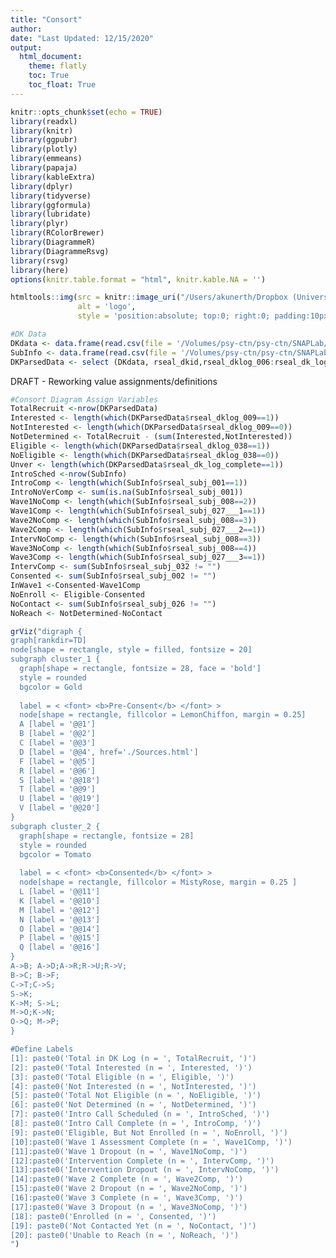 ```yaml
---
title: "Consort"
author: 
date: "Last Updated: 12/15/2020"
output: 
  html_document:
    theme: flatly
    toc: True
    toc_float: True
---
```

```r
knitr::opts_chunk$set(echo = TRUE)
library(readxl)
library(knitr)
library(ggpubr)
library(plotly)
library(emmeans)
library(papaja)
library(kableExtra)
library(dplyr)
library(tidyverse)
library(ggformula)
library(lubridate)
library(plyr)
library(RColorBrewer)
library(DiagrammeR)
library(DiagrammeRsvg)
library(rsvg)
library(here)
options(knitr.table.format = "html", knitr.kable.NA = '') 
```

```r
htmltools::img(src = knitr::image_uri("/Users/akunerth/Dropbox (University of Oregon)/SEAL R01/_Remote SEAL/rSEAL_Dashboard/seallogo.jpg"), 
               alt = 'logo', 
               style = 'position:absolute; top:0; right:0; padding:10px;width: 128px; height: 128px')
```

```r
#DK Data
DKdata <- data.frame(read.csv(file = '/Volumes/psy-ctn/psy-ctn/SNAPLab/SNAP Projects/SEAL/00_rSEAL/02_rSEAL_Data/PreStudy/DK_Log/Raw_Data/RSEALDKLog_DATA.csv'))
SubInfo <- data.frame(read.csv(file = '/Volumes/psy-ctn/psy-ctn/SNAPLab/SNAP Projects/SEAL/00_rSEAL/02_rSEAL_Data/PreStudy/Subject_Database/Raw_Data/RSEALSubjectDatabase_DATA.csv'))
DKParsedData <- select (DKdata, rseal_dkid,rseal_dklog_006:rseal_dk_log_complete )
```

DRAFT - Reworking value assignments/definitions

```r
#Consort Diagram Assign Variables
TotalRecruit <-nrow(DKParsedData)
Interested <- length(which(DKParsedData$rseal_dklog_009==1))
NotInterested <- length(which(DKParsedData$rseal_dklog_009==0))
NotDetermined <- TotalRecruit - (sum(Interested,NotInterested))
Eligible <- length(which(DKParsedData$rseal_dklog_038==1))
NoEligible <- length(which(DKParsedData$rseal_dklog_038==0))
Unver <- length(which(DKParsedData$rseal_dk_log_complete==1))
IntroSched <-nrow(SubInfo)
IntroComp <- length(which(SubInfo$rseal_subj_001==1))
IntroNoVerComp <- sum(is.na(SubInfo$rseal_subj_001))
Wave1NoComp <- length(which(SubInfo$rseal_subj_008==2))
Wave1Comp <- length(which(SubInfo$rseal_subj_027___1==1))
Wave2NoComp <- length(which(SubInfo$rseal_subj_008==3))
Wave2Comp <- length(which(SubInfo$rseal_subj_027___2==1))
IntervNoComp <- length(which(SubInfo$rseal_subj_008==3))
Wave3NoComp <- length(which(SubInfo$rseal_subj_008==4))
Wave3Comp <- length(which(SubInfo$rseal_subj_027___3==1))
IntervComp <- sum(SubInfo$rseal_subj_032 != "")
Consented <- sum(SubInfo$rseal_subj_002 != "")
InWave1 <-Consented-Wave1Comp
NoEnroll <- Eligible-Consented
NoContact <- sum(SubInfo$rseal_subj_026 != "")
NoReach <- NotDetermined-NoContact

grViz("digraph {
graph[rankdir=TD]
node[shape = rectangle, style = filled, fontsize = 20]
subgraph cluster_1 {
  graph[shape = rectangle, fontsize = 28, face = 'bold']
  style = rounded
  bgcolor = Gold
  
  label = < <font> <b>Pre-Consent</b> </font> >
  node[shape = rectangle, fillcolor = LemonChiffon, margin = 0.25]
  A [label = '@@1']
  B [label = '@@2']
  C [label = '@@3']
  D [label = '@@4', href='./Sources.html']
  F [label = '@@5']
  R [label = '@@6']
  S [label = '@@18']
  T [label = '@@9']
  U [label = '@@19']
  V [label = '@@20']
}
subgraph cluster_2 {
  graph[shape = rectangle, fontsize = 28]
  style = rounded
  bgcolor = Tomato
  
  label = < <font> <b>Consented</b> </font> >
  node[shape = rectangle, fillcolor = MistyRose, margin = 0.25 ]
  L [label = '@@11']
  K [label = '@@10']
  M [label = '@@12']
  N [label = '@@13']
  O [label = '@@14']
  P [label = '@@15']
  Q [label = '@@16']
}
A->B; A->D;A->R;R->U;R->V;
B->C; B->F;
C->T;C->S;
S->K;
K->M; S->L;
M->O;K->N;
O->Q; M->P;
}

#Define Labels
[1]: paste0('Total in DK Log (n = ', TotalRecruit, ')')
[2]: paste0('Total Interested (n = ', Interested, ')')
[3]: paste0('Total Eligible (n = ', Eligible, ')')
[4]: paste0('Not Interested (n = ', NotInterested, ')')
[5]: paste0('Total Not Eligible (n = ', NoEligible, ')')
[6]: paste0('Not Determined (n = ', NotDetermined, ')')
[7]: paste0('Intro Call Scheduled (n = ', IntroSched, ')')
[8]: paste0('Intro Call Complete (n = ', IntroComp, ')')
[9]: paste0('Eligible, But Not Enrolled (n = ', NoEnroll, ')')
[10]:paste0('Wave 1 Assessment Complete (n = ', Wave1Comp, ')')
[11]:paste0('Wave 1 Dropout (n = ', Wave1NoComp, ')')
[12]:paste0('Intervention Complete (n = ', IntervComp, ')')
[13]:paste0('Intervention Dropout (n = ', IntervNoComp, ')')
[14]:paste0('Wave 2 Complete (n = ', Wave2Comp, ')')
[15]:paste0('Wave 2 Dropout (n = ', Wave2NoComp, ')')
[16]:paste0('Wave 3 Complete (n = ', Wave3Comp, ')')
[17]:paste0('Wave 3 Dropout (n = ', Wave3NoComp, ')')
[18]: paste0('Enrolled (n = ', Consented, ')')
[19]: paste0('Not Contacted Yet (n = ', NoContact, ')')
[20]: paste0('Unable to Reach (n = ', NoReach, ')')
")
```

